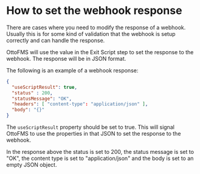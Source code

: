 # How to set the webhook response

There are cases where you need to modify the response of a webhook. Usually this is for some kind of validation that the webhook is setup correctly and can handle the response.

OttoFMS will use the value in the Exit Script step to set the response to the webhook. The response will be in JSON format.

The following is an example of a webhook response:

```json
{
  "useScriptResult": true,
  "status" : 200,
  "statusMessage": "OK",
  "headers": [ "content-type": "application/json" ],
  "body": "{}"
}
```

The `useScriptResult` property should be set to true. This will signal OttoFMS to use the properties in that JSON to set the response to the webhook.

In the response above the status is set to 200, the status message is set to "OK", the content type is set to "application/json" and the body is set to an empty JSON object.
